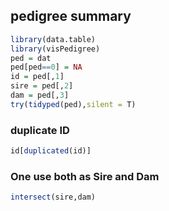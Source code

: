 ## pedigree summary
```r
library(data.table)
library(visPedigree)
ped = dat
ped[ped==0] = NA
id = ped[,1]
sire = ped[,2]
dam = ped[,3]
try(tidyped(ped),silent = T)
```

### duplicate ID
```r
id[duplicated(id)]
```

### One use both as Sire and Dam 
```r
intersect(sire,dam)
```

